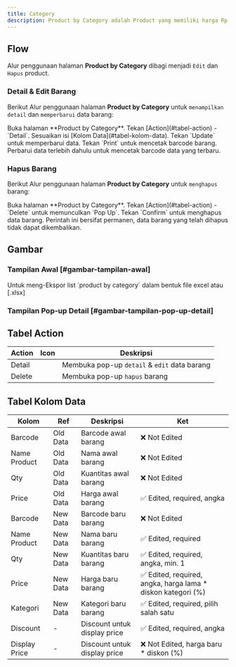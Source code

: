 ```yaml
---
title: Category
description: Product by Category adalah Product yang memiliki harga Rp. 100.000 keatas
---
```


## Flow

Alur penggunaan halaman **Product by Category** dibagi menjadi `Edit` dan `Hapus` product.

### Detail & Edit Barang

Berikut Alur penggunaan halaman **Product by Category** untuk `menampilkan detail` dan `memperbarui` data barang:

<Steps>
  <Step>
    Buka halaman **Product by Category**.
  </Step>

  <Step>
    Tekan [<BU>Action</BU>](#tabel-action) - `Detail`.
  </Step>
  
  <Step>
    Sesuaikan isi [<BU>Kolom Data</BU>](#tabel-kolom-data).
  </Step>
  
  <Step>
    Tekan `Update` untuk memperbarui data.
  </Step>

  <Step>
    Tekan `Print` untuk mencetak barcode barang.
  </Step>
</Steps>

<Callout title="Print Barcode">
    Perbarui data terlebih dahulu untuk mencetak barcode data yang terbaru.
</Callout>

### Hapus Barang

Berikut Alur penggunaan halaman **Product by Category** untuk `menghapus` barang:

<Steps>
  <Step>
    Buka halaman **Product by Category**.
  </Step>

  <Step>
    Tekan [<BU>Action</BU>](#tabel-action) - `Delete` untuk memunculkan `Pop Up`.
  </Step>
  
  <Step>
    Tekan `Confirm` untuk menghapus data barang.
  </Step>
</Steps>

<Callout title="Hapus Barang" type="warn">
    Perintah ini bersifat permanen, data barang yang telah dihapus tidak dapat dikembalikan.
</Callout>

## Gambar

### Tampilan Awal [#gambar-tampilan-awal]

<ImageZoom src="/image/storage/product/category/a.png" width={3276} height={2018} alt="" className="rounded-lg m-0" />

<Callout title="Ekspor Data">
  Untuk meng-Ekspor list `product by category` dalam bentuk file excel atau [.xlsx]
</Callout>

### Tampilan Pop-up Detail [#gambar-tampilan-pop-up-detail]

<ImageZoom src="/image/storage/product/category/b.png" width={3276} height={2018} alt="" className="rounded-lg m-0" />

## Tabel Action

| Action | Icon            | Deskripsi                                    |
|--------|-----------------|----------------------------------------------|
| Detail | <ReceiptText /> | Membuka pop-up `detail` & `edit` data barang |
| Delete | <Trash2 />      | Membuka pop-up `hapus` barang                |

## Tabel Kolom Data

| Kolom         | Ref      | Deskripsi                    | Ket                                                          |
|---------------|----------|------------------------------|--------------------------------------------------------------|
| Barcode       | Old Data | Barcode awal barang          | ❌ Not Edited                                                |
| Name Product  | Old Data | Nama awal barang             | ❌ Not Edited                                                |
| Qty           | Old Data | Kuantitas awal barang        | ❌ Not Edited                                                |
| Price         | Old Data | Harga awal barang            | ✅ Edited, required, angka                                   |
| Barcode       | New Data | Barcode baru barang          | ❌ Not Edited                                                |
| Name Product  | New Data | Nama baru barang             | ✅ Edited, required                                          |
| Qty           | New Data | Kuantitas baru barang        | ✅ Edited, required, angka, min. 1                           |
| Price         | New Data | Harga baru barang            | ✅ Edited, required, angka, harga lama * diskon kategori (%) |
| Kategori      | New Data | Kategori baru barang         | ✅ Edited, required, pilih salah satu                        |
| Discount      | -        | Discount untuk display price | ✅ Edited, required, angka                                   |
| Display Price | -        | Discount untuk display price | ❌ Not Edited, harga baru * diskon (%)                       |

